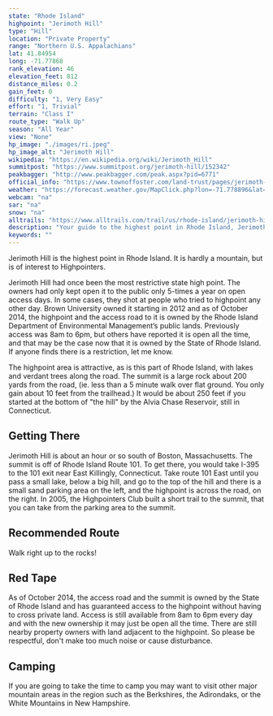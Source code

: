 ```yaml
---
state: "Rhode Island"
highpoint: "Jerimoth Hill"
type: "Hill"
location: "Private Property"
range: "Northern U.S. Appalachians"
lat: 41.84954
long: -71.77868
rank_elevation: 46
elevation_feet: 812
distance_miles: 0.2
gain_feet: 0
difficulty: "1, Very Easy"
effort: "1, Trivial"
terrain: "Class I"
route_type: "Walk Up"
season: "All Year"
view: "None"
hp_image: "./images/ri.jpeg"
hp_image_alt: "Jerimoth Hill"
wikipedia: "https://en.wikipedia.org/wiki/Jerimoth_Hill"
summitpost: "https://www.summitpost.org/jerimoth-hill/152342"
peakbagger: "http://www.peakbagger.com/peak.aspx?pid=6771"
official_info: "https://www.townoffoster.com/land-trust/pages/jerimoth-hill"
weather: "https://forecast.weather.gov/MapClick.php?lon=-71.778896&lat=41.849603"
webcam: "na"
sar: "na"
snow: "na"
alltrails: "https://www.alltrails.com/trail/us/rhode-island/jerimoth-hill-rhode-island-highpoint"
description: "Your guide to the highest point in Rhode Island, Jerimoth Hill."
keywords: ""
---
```


Jerimoth Hill is the highest point in Rhode Island. It is hardly a mountain, but is of interest to Highpointers.

Jerimoth Hill had once been the most restrictive state high point. The owners had only kept open it to the public only 5-times a year on open access days. In some cases, they shot at people who tried to highpoint any other day. Brown University owned it starting in 2012 and as of October 2014, the highpoint and the access road to it is owned by the Rhode Island Department of Environmental Management’s public lands.  Previously access was 8am to 6pm, but others have reported it is open all the time, and that may be the case now that it is owned by the State of Rhode Island.  If anyone finds there is a restriction, let me know.

The highpoint area is attractive, as is this part of Rhode Island, with lakes and verdant trees along the road. The summit is a large rock about 200 yards from the road, (ie. less than a 5 minute walk over flat ground. You only gain about 10 feet from the trailhead.) It would be about 250 feet if you started at the bottom of "the hill" by the Alvia Chase Reservoir, still in Connecticut.

## Getting There
Jerimoth Hill is about an hour or so south of Boston, Massachusetts. The summit is off of Rhode Island Route 101. To get there, you would take I-395 to the 101 exit near East Killingly, Connecticut. Take route 101 East until you pass a small lake, below a big hill, and go to the top of the hill and there is a small sand parking area on the left, and the highpoint is across the road, on the right. In 2005, the Highpointers Club built a short trail to the summit, that you can take from the parking area to the summit.

## Recommended Route
Walk right up to the rocks!

## Red Tape
As of October 2014, the access road and the summit is owned by the State of Rhode Island and has guaranteed access to the highpoint without having to cross private land. Access is still available from 8am to 6pm every day and with the new ownership it may just be open all the time.  There are still nearby property owners with land adjacent to the highpoint. So please be respectful, don't make too much noise or cause disturbance.

## Camping
If you are going to take the time to camp you may want to visit other major mountain areas in the region such as the Berkshires, the Adirondaks, or the White Mountains in New Hampshire.
